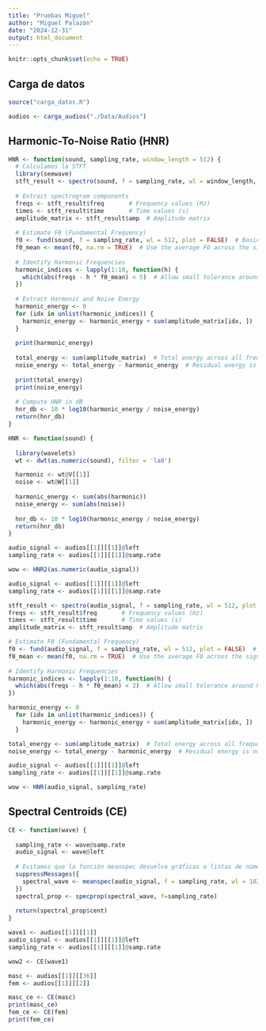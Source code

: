 ```yaml
---
title: "Pruebas Miguel"
author: "Miguel Palazón"
date: "2024-12-31"
output: html_document
---
```


```r
knitr::opts_chunk$set(echo = TRUE)
```

## Carga de datos

```r
source("carga_datos.R")
```

```r
audios <- carga_audios("./Data/Audios")
```

## Harmonic-To-Noise Ratio (HNR)

```r
HNR <- function(sound, sampling_rate, window_length = 512) {
  # Calculamos la STFT
  library(seewave)
  stft_result <- spectro(sound, f = sampling_rate, wl = window_length, plot = FALSE)
  
  # Extract spectrogram components
  freqs <- stft_result$freq       # Frequency values (Hz)
  times <- stft_result$time       # Time values (s)
  amplitude_matrix <- stft_result$amp  # Amplitude matrix
  
  # Estimate F0 (Fundamental Frequency)
  f0 <- fund(sound, f = sampling_rate, wl = 512, plot = FALSE)  # Basic pitch estimation
  f0_mean <- mean(f0, na.rm = TRUE)  # Use the average F0 across the signal
  
  # Identify Harmonic Frequencies
  harmonic_indices <- lapply(1:10, function(h) {
    which(abs(freqs - h * f0_mean) < 5)  # Allow small tolerance around harmonics
  })
  
  # Extract Harmonic and Noise Energy
  harmonic_energy <- 0
  for (idx in unlist(harmonic_indices)) {
    harmonic_energy <- harmonic_energy + sum(amplitude_matrix[idx, ])
  }
  
  print(harmonic_energy)
  
  total_energy <- sum(amplitude_matrix)  # Total energy across all frequencies
  noise_energy <- total_energy - harmonic_energy  # Residual energy is noise
  
  print(total_energy)
  print(noise_energy)
  
  # Compute HNR in dB
  hnr_db <- 10 * log10(harmonic_energy / noise_energy)
  return(hnr_db)
}
```

```r
HNR <- function(sound) {
  
  library(wavelets)
  wt <- dwt(as.numeric(sound), filter = 'la8')

  harmonic <- wt@V[[1]]
  noise <- wt@W[[1]]
  
  harmonic_energy <- sum(abs(harmonic))
  noise_energy <- sum(abs(noise))
  
  hnr_db <- 10 * log10(harmonic_energy / noise_energy)
  return(hnr_db)
}
```

```r
audio_signal <- audios[[1]][[1]]@left
sampling_rate <- audios[[1]][[1]]@samp.rate

wow <- HNR2(as.numeric(audio_signal))
```

```r
audio_signal <- audios[[1]][[1]]@left
sampling_rate <- audios[[1]][[1]]@samp.rate

stft_result <- spectro(audio_signal, f = sampling_rate, wl = 512, plot = FALSE)
freqs <- stft_result$freq       # Frequency values (Hz)
times <- stft_result$time       # Time values (s)
amplitude_matrix <- stft_result$amp  # Amplitude matrix
```

```r
# Estimate F0 (Fundamental Frequency)
f0 <- fund(audio_signal, f = sampling_rate, wl = 512, plot = FALSE)  # Basic pitch estimation
f0_mean <- mean(f0, na.rm = TRUE)  # Use the average F0 across the signal
  
# Identify Harmonic Frequencies
harmonic_indices <- lapply(1:10, function(h) {
  which(abs(freqs - h * f0_mean) < 2)  # Allow small tolerance around harmonics
})
```

```r
harmonic_energy <- 0
  for (idx in unlist(harmonic_indices)) {
    harmonic_energy <- harmonic_energy + sum(amplitude_matrix[idx, ])
  }
```

```r
total_energy <- sum(amplitude_matrix)  # Total energy across all frequencies
noise_energy <- total_energy - harmonic_energy  # Residual energy is noise
```

```r
audio_signal <- audios[[1]][[1]]@left
sampling_rate <- audios[[1]][[1]]@samp.rate

wow <- HNR(audio_signal, sampling_rate)
```



## Spectral Centroids (CE)

```r
CE <- function(wave) {
  
  sampling_rate <- wave@samp.rate
  audio_signal <- wave@left
  
  # Evitamos que la función meanspec devuelva gráficas o listas de números
  suppressMessages({
    spectral_wave <- meanspec(audio_signal, f = sampling_rate, wl = 1024, wn = "hanning", plot=FALSE)
  })
  spectral_prop <- specprop(spectral_wave, f=sampling_rate)
  
  return(spectral_prop$cent)
}
```

```r
wave1 <- audios[[1]][[1]]
audio_signal <- audios[[1]][[1]]@left
sampling_rate <- audios[[1]][[1]]@samp.rate
```

```r
wow2 <- CE(wave1)
```

```r
masc <- audios[[1]][[36]]
fem <- audios[[1]][[2]]

masc_ce <- CE(masc)
print(masc_ce)
fem_ce <- CE(fem)
print(fem_ce)
```



